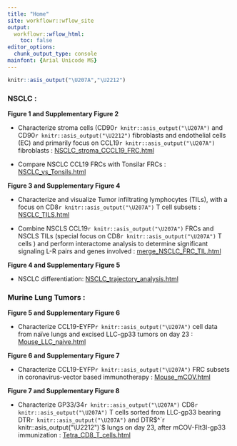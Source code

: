 ```yaml
---
title: "Home"
site: workflowr::wflow_site
output:
  workflowr::wflow_html:
    toc: false
editor_options:
  chunk_output_type: console
mainfont: {Arial Unicode MS}
---
```


```r
knitr::asis_output("\U207A","\U2212")
```

### **NSCLC** : 


**Figure 1 and Supplementary Figure 2**

* Characterize stroma cells (CD90`r knitr::asis_output("\U207A")` and CD90`r knitr::asis_output("\U2212")` fibroblasts and endothelial cells (EC) and primarily focus on CCL19`r knitr::asis_output("\U207A")` fibroblasts : [NSCLC_stroma_CCCL19_FRC.html](NSCLC_stroma_CCCL19_FRC.html)  

* Compare NSCLC CCL19 FRCs with Tonsilar FRCs :
[NSCLC_vs_Tonsils.html](NSCLC_vs_Tonsils.html)


**Figure 3 and Supplementary Figure 4**

* Characterize and visualize Tumor infiltrating lymphocytes (TILs), with a focus on CD8`r knitr::asis_output("\U207A")` T cell subsets : [NSCLC_TILS.html](NSCLC_TILS.html)

* Combine NSCLS CCL19`r knitr::asis_output("\U207A")` FRCs and NSCLS TILs (special focus on CD8`r knitr::asis_output("\U207A")` T cells ) and perform interactome analysis to determine significant signaling L-R pairs and genes involved : [merge_NSCLC_FRC_TIL.html](merge_NSCLC_FRC_TIL.html)


**Figure 4 and Supplementary Figure 5**

* NSCLC differentiation: [NSCLC_trajectory_analysis.html](NSCLC_trajectory_analysis.html)



### **Murine Lung Tumors** :


**Figure 5 and Supplementary Figure 6**

* Characterize CCL19-EYFP`r knitr::asis_output("\U207A")` cell data from naïve lungs and excised LLC-gp33 tumors on day 23 : [Mouse_LLC_naive.html](Mouse_LLC_naive.html)


**Figure 6 and Supplementary Figure 7**

* Characterize CCL19-EYFP`r knitr::asis_output("\U207A")` FRC subsets in coronavirus-vector based immunotherapy : [Mouse_mCOV.html](Mouse_mCOV.html)


**Figure 7 and Supplementary Figure 8**

* Characterize GP33/34`r knitr::asis_output("\U207A")` CD8`r knitr::asis_output("\U207A")` T cells sorted from LLC-gp33 bearing DTR`r knitr::asis_output("\U207A")` and DTR$^`r knitr::asis_output("\U2212")`$ lungs on day 23, after mCOV-Flt3l-gp33 immunization : [Tetra_CD8_T_cells.html](Tetra_CD8_T_cells.html)



